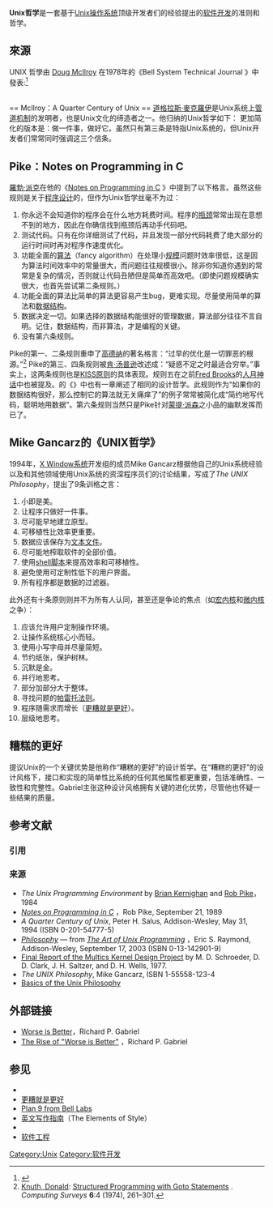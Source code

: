 {{noteTA
|G1 = IT
}}
{{Expand|time=2009-9-14}}

'''Unix哲学'''是一套基于[[Unix|Unix操作系统]]顶级开发者们的经验提出的[[软件开发|软件开发]]的准则和哲学。

== 來源 ==
UNIX 哲學由 [[Doug_McIlroy|Doug McIlroy]] 在1978年的《Bell System Technical Journal 》中發表:<ref>{{cite web|url=http://emulator.pdp-11.org.ru/misc/1978.07_-_Bell_System_Technical_Journal.pdf|title=Unix Time-Sharing System: Foreword|author=[[Doug_McIlroy|Doug McIlroy]], E. N. Pinson, B. A. Tague|publisher=Bell Laboratories|journal=The Bell System Technical Journal|date=8 July 1978|pages=1902–1903|access-date=2019-10-06|archive-date=2022-04-27|archive-url=https://web.archive.org/web/20220427134233/https://emulator.pdp-11.org.ru/misc/1978.07_-_Bell_System_Technical_Journal.pdf}}</ref>

<br />
== McIlroy：A Quarter Century of Unix ==
[[道格拉斯·麥克羅伊|道格拉斯·麥克羅伊]]是Unix系统上[[管道_(Unix)|管道机制]]的发明者，也是Unix文化的缔造者之一。他归纳的Unix哲学如下：
{{quote|程序应该只关注一个目标，并尽可能把它做好。让程序能够互相协同工作。应该让程序处理[[文本数据流|文本数据流]]，因为这是一个通用的[[接口|接口]]。}}
更加简化的版本是：做一件事，做好它。虽然只有第三条是特指Unix系统的，但Unix开发者们常常同时强调这三个信条。

== Pike：Notes on Programming in C ==
[[羅勃·派克|羅勃·派克]]在他的《[http://www.lysator.liu.se/c/pikestyle.html Notes on Programming in C] {{Wayback|url=http://www.lysator.liu.se/c/pikestyle.html |date=20220424164652 }}》中提到了以下格言。虽然这些规则是关于[[程序设计|程序设计]]的，但作为Unix哲学丝毫不为过：
# 你永远不会知道你的程序会在什么地方耗费时间。程序的[[瓶颈|瓶颈]]常常出现在意想不到的地方，因此在你确信找到瓶颈后再动手{{tsl|en|Optimization (computer science)|优化 (计算机科学)|优化}}代码吧。
# 测试代码。只有在你详细测试了代码，并且发现一部分代码耗费了绝大部分的运行时间时再对程序作速度优化。
# 功能全面的[[算法|算法]]（fancy algorithm）在处理小[[计算复杂性理论|规模]]问题时效率很低，这是因为算法时间效率中的常量很大，而问题往往规模很小。除非你知道你遇到的常常是复杂的情况，否则就让代码丑陋但是简单而高效吧。（即使问题规模确实很大，也首先尝试第二条规则。）
# 功能全面的算法比简单的算法更容易产生bug，更难实现。尽量使用简单的算法和[[数据结构|数据结构]]。
# 数据决定一切。如果选择的数据结构能很好的管理数据，算法部分往往不言自明。记住，数据结构，而非算法，才是编程的关键。
# 没有第六条规则。
Pike的第一、二条规则重申了[[高德纳|高德纳]]的著名格言：“过早的优化是一切罪恶的根源。”<ref>[[Knuth,_Donald|Knuth, Donald]]: [http://pplab.snu.ac.kr/courses/adv_pl05/papers/p261-knuth.pdf Structured Programming with Goto Statements] {{Wayback|url=http://pplab.snu.ac.kr/courses/adv_pl05/papers/p261-knuth.pdf |date=20090824073244 }}. ''Computing Surveys'' '''6''':4 (1974), 261–301.</ref> Pike的第三、四条规则被[[肯·汤普逊|肯·汤普逊]]改述成：“疑惑不定之时最适合穷举。”事实上，这两条规则也是[[KISS原则|KISS原则]]的具体表现。规则五在之前[[Fred_Brooks|Fred Brooks]]的[[人月神话|人月神话]]中也被提及。{{tsl|en|Jon Bentley|Jon Bentley}}的《{{tsl|en|Programming Pearls|Programming Pearls}}》中也有一章阐述了相同的设计哲学。此规则作为“如果你的数据结构很好，那么控制它的算法就无关痛痒了”的例子常常被简化成“简约地写代码，聪明地用数据”。第六条规则当然只是Pike针对[[蒙提·派森|蒙提·派森]]之小品{{tsl|en|Bruces sketch|Bruces sketch}}的幽默发挥而已了。

== Mike Gancarz的《UNIX哲学》==
1994年，[[X_Window系统|X Window系统]]开发组的成员Mike Gancarz根据他自己的Unix系统经验以及和其他领域使用Unix系统的资深程序员们的讨论结果，写成了''The UNIX Philosophy''，提出了9条训格之言：
# 小即是美。
# 让程序只做好一件事。
# 尽可能早地建立原型。
# 可移植性比效率更重要。
# 数据应该保存为[[文本文件|文本文件]]。
# 尽可能地榨取软件的全部价值。
# 使用[[Unix_shell|shell]][[脚本语言|脚本]]来提高效率和可移植性。
# 避免使用可定制性低下的用户界面。
# 所有程序都是数据的过滤器。

此外还有十条原则则并不为所有人认同，甚至还是争论的焦点（如[[宏内核|宏内核]]和[[微内核|微内核]]之争）：
# 应该允许用户定制操作环境。
# 让操作系统核心小而轻。
# 使用小写字母并尽量简短。
# 节约纸张，保护树林。
# 沉默是金。
# 并行地思考。
# 部分加部分大于整体。
# 寻找问题的[[帕雷托法则|帕雷托法则]]。
# 程序随需求而增长（[[更糟就是更好|更糟就是更好]]）。
# 层级地思考。

== 糟糕的更好 ==
{{tsl|en|Richard P. Gabriel|Richard P. Gabriel}} 提议Unix的一个关键优势是他称作“糟糕的更好”的设计哲学。在“糟糕的更好”的设计风格下，接口和实现的简单性比系统的任何其他属性都更重要，包括准确性、一致性和完整性。Gabriel主张这种设计风格拥有关键的进化优势，尽管他也怀疑一些结果的质量。


== 参考文献 ==
=== 引用 ===
{{Reflist}}

=== 来源 ===
{{refbegin}}
* ''The Unix Programming Environment'' by [[Brian_Kernighan|Brian Kernighan]] and [[Rob_Pike|Rob Pike]]，1984
* [http://www.lysator.liu.se/c/pikestyle.html ''Notes on Programming in C''] {{Wayback|url=http://www.lysator.liu.se/c/pikestyle.html |date=20220424164652 }}，Rob Pike, September 21, 1989
* ''A Quarter Century of Unix'', Peter H. Salus, Addison-Wesley, May 31, 1994 (ISBN 0-201-54777-5)
* [https://web.archive.org/web/20080512141528/http://www.faqs.org/docs/artu/philosophychapter.html ''Philosophy''] — from [http://www.catb.org/~esr/writings/taoup ''The Art of Unix Programming''] {{Wayback|url=http://www.catb.org/~esr/writings/taoup |date=20210228211849 }}，Eric S. Raymond, Addison-Wesley, September 17, 2003 (ISBN 0-13-142901-9)
* [http://citeseer.ist.psu.edu/schroeder77final.html Final Report of the Multics Kernel Design Project]{{Wayback|url=http://citeseer.ist.psu.edu/schroeder77final.html |date=20080624014330 }} by M. D. Schroeder, D. D. Clark, J. H. Saltzer, and D. H. Wells, 1977.
* ''The UNIX Philosophy'', Mike Gancarz, ISBN 1-55558-123-4
* [https://web.archive.org/web/20100715152821/http://www.faqs.org/docs/artu/ch01s06.html Basics of the Unix Philosophy]
{{refend}}

== 外部链接 ==
* [http://dreamsongs.com/WorseIsBetter.html Worse is Better]{{Wayback|url=http://dreamsongs.com/WorseIsBetter.html |date=20170911185026 }}，Richard P. Gabriel
* [http://www.jwz.org/doc/worse-is-better.html The Rise of "Worse is Better"] {{Wayback|url=http://www.jwz.org/doc/worse-is-better.html |date=20220503161720 }}，Richard P. Gabriel

== 参见 ==
{{Portal box|软件|信息技术|计算机科学}}
* {{tsl|en|Unix architecture|Unix体系}}
* [[更糟就是更好|更糟就是更好]]
* [[Plan_9_from_Bell_Labs|Plan 9 from Bell Labs]]
* [[英文写作指南|英文写作指南]]（The Elements of Style）
* {{tsl|en|The UNIX-HATERS Handbook|The UNIX-HATERS Handbook}}
* [[软件工程|软件工程]]

[[Category:Unix|Category:Unix]]
[[Category:软件开发|Category:软件开发]]